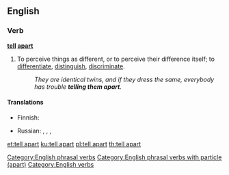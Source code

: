 ==English==

===Verb===
'''[[tell]] [[apart]]'''

# {{context|idiomatic|lang=en}} To perceive things as different, or to perceive their difference itself; to [[differentiate]], [[distinguish]], [[discriminate]].
#: ''They are identical twins, and if they dress the same, everybody has trouble '''telling them apart'''.''

====Translations====
{{trans-top|to distinguish}}
* Finnish: {{t+|fi|erottaa}}
{{trans-mid}}
* Russian: {{t+|ru|различа́ть|impf|sc=Cyrl}}, {{t+|ru|различи́ть|pf|sc=Cyrl}}, {{t+|ru|отличать|impf|sc=Cyrl}}, {{t+|ru|отличить|pf|sc=Cyrl}}
{{trans-bottom}}

[[Category:English phrasal verbs]]
[[Category:English phrasal verbs with particle (apart)]]
[[Category:English verbs]]

[[et:tell apart]]
[[ku:tell apart]]
[[pl:tell apart]]
[[th:tell apart]]